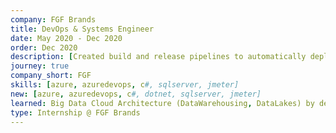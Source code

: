 ---
company: FGF Brands
title: DevOps & Systems Engineer
date: May 2020 - Dec 2020
order: Dec 2020
description: [Created build and release pipelines to automatically deploy updates to Azure App Service reducing deployment times by 30%, Researched and presented Big Data Architecture Solutions for IOT and real time analytics workloads to senior management, Worked with a cross-functional team to build an automated invoice processing system handling 100+ documents daily]
journey: true
company_short: FGF
skills: [azure, azuredevops, c#, sqlserver, jmeter]
new: [azure, azuredevops, c#, dotnet, sqlserver, jmeter]
learned: Big Data Cloud Architecture (DataWarehousing, DataLakes) by designing system to support company-wide IOT and real-time analytical workloads.
type: Internship @ FGF Brands
---
